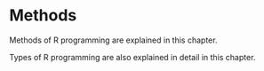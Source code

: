 # Methods

Methods of R programming are explained in this chapter. 

Types of R programming are also explained in detail in this chapter. 
